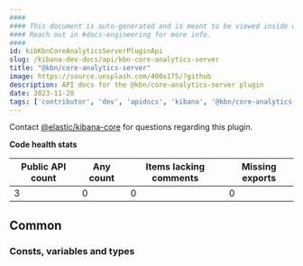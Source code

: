 ```yaml
---
####
#### This document is auto-generated and is meant to be viewed inside our experimental, new docs system.
#### Reach out in #docs-engineering for more info.
####
id: kibKbnCoreAnalyticsServerPluginApi
slug: /kibana-dev-docs/api/kbn-core-analytics-server
title: "@kbn/core-analytics-server"
image: https://source.unsplash.com/400x175/?github
description: API docs for the @kbn/core-analytics-server plugin
date: 2023-11-20
tags: ['contributor', 'dev', 'apidocs', 'kibana', '@kbn/core-analytics-server']
---
```




Contact [@elastic/kibana-core](https://github.com/orgs/elastic/teams/kibana-core) for questions regarding this plugin.

**Code health stats**

| Public API count  | Any count | Items lacking comments | Missing exports |
|-------------------|-----------|------------------------|-----------------|
| 3 | 0 | 0 | 0 |

## Common

### Consts, variables and types
<DocDefinitionList data={kbnCoreAnalyticsServerObj.common.misc}/>

